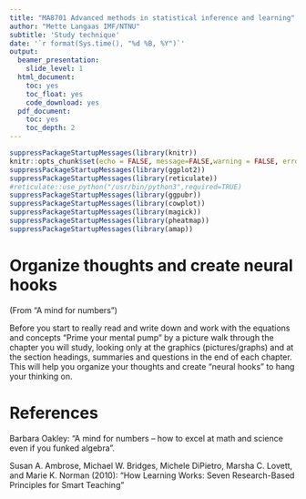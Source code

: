 ```yaml
---
title: "MA8701 Advanced methods in statistical inference and learning"
author: "Mette Langaas IMF/NTNU"
subtitle: 'Study technique'
date: '`r format(Sys.time(), "%d %B, %Y")`'
output:
  beamer_presentation:
    slide_level: 1
  html_document:
    toc: yes
    toc_float: yes
    code_download: yes
  pdf_document:
    toc: yes
    toc_depth: 2
---
```


```r
suppressPackageStartupMessages(library(knitr))
knitr::opts_chunk$set(echo = FALSE, message=FALSE,warning = FALSE, error = FALSE)
suppressPackageStartupMessages(library(ggplot2))
suppressPackageStartupMessages(library(reticulate))
#reticulate::use_python("/usr/bin/python3",required=TRUE)
suppressPackageStartupMessages(library(ggpubr))
suppressPackageStartupMessages(library(cowplot))
suppressPackageStartupMessages(library(magick))
suppressPackageStartupMessages(library(pheatmap))
suppressPackageStartupMessages(library(amap))
```

# Organize thoughts and create neural hooks
(From "A mind for numbers")

Before you start to really read and write down and work with the equations and concepts "Prime your mental pump" by a picture walk through the chapter you will study, looking only at the graphics (pictures/graphs) and at the section headings, summaries and questions in the end of each chapter. This will help you organize your thoughts and create "neural hooks" to hang your thinking on.



# References

Barbara Oakley: "A mind for numbers – how to excel at math and science even if you funked algebra".

Susan A. Ambrose, Michael W. Bridges, Michele DiPietro, Marsha C. Lovett, and Marie K. Norman (2010): "How Learning Works: Seven Research-Based Principles for Smart Teaching"

